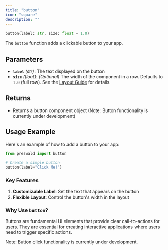 ```yaml
---
title: "button"
icon: "square"
description: ""
---
```


```python
button(label: str, size: float = 1.0)
```

The `button` function adds a clickable button to your app.

## Parameters

- **`label`** _(str)_: The text displayed on the button
- **`size`** _(float)_: _(Optional)_ The width of the component in a row. Defaults to `1.0` (full row). See the [Layout Guide](/layout/guide) for details.

## Returns

- Returns a button component object (Note: Button functionality is currently under development)

## Usage Example

Here's an example of how to add a button to your app:

```python
from preswald import button

# Create a simple button
button(label="Click Me!")
```

### Key Features

1. **Customizable Label**: Set the text that appears on the button
2. **Flexible Layout**: Control the button's width in the layout

### Why Use `button`?

Buttons are fundamental UI elements that provide clear call-to-actions for users. They are essential for creating interactive applications where users need to trigger specific actions.

Note: Button click functionality is currently under development.
